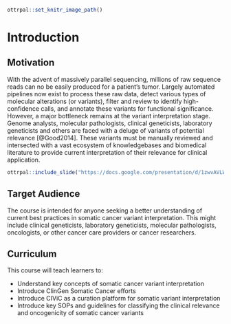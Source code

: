 
```r
ottrpal::set_knitr_image_path()
```

# Introduction

## Motivation

With the advent of massively parallel sequencing, millions of raw sequence reads can no be easily produced for a patient's tumor. Largely automated pipelines now exist to process these raw data, detect various types of molecular alterations (or variants), filter and review to identify high-confidence calls, and annotate these variants for functional significance. However, a major bottleneck remains at the variant interpretation stage. Genome analysts, molecular pathologists, clinical geneticists, laboratory geneticists and others are faced with a deluge of variants of potential relevance [@Good2014]. These variants must be manually reviewed and intersected with a vast ecosystem of knowledgebases and biomedical literature to provide current interpretation of their relevance for clinical application.

```r
ottrpal::include_slide("https://docs.google.com/presentation/d/1zwvAVLWpN2mKrJLgo5ZcAuSKQrHZ8zunIYHLe-w6bBo/edit#slide=id.g22509046821_0_0")
```

## Target Audience  

The course is intended for anyone seeking a better understanding of current best practices in somatic cancer variant interpretation. This might include clinical geneticists, laboratory geneticists, molecular pathologists, oncologists, or other cancer care providers or cancer researchers.

## Curriculum  

This course will teach learners to:

- Understand key concepts of somatic cancer variant interpretation
- Introduce ClinGen Somatic Cancer efforts
- Introduce CIViC as a curation platform for somatic variant interpretation
- Introduce key SOPs and guidelines for classifying the clinical relevance and oncogenicity of somatic cancer variants

